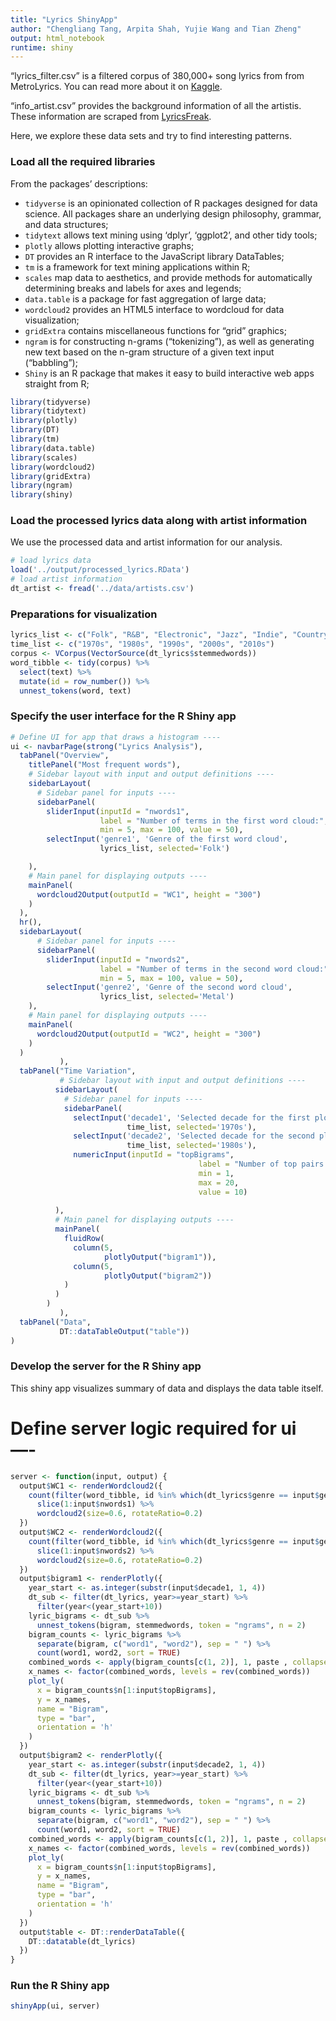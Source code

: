 ```yaml
---
title: "Lyrics ShinyApp"
author: "Chengliang Tang, Arpita Shah, Yujie Wang and Tian Zheng"
output: html_notebook
runtime: shiny
---
```


"lyrics_filter.csv" is a filtered corpus of 380,000+ song lyrics from from MetroLyrics. You can read more about it on [Kaggle](https://www.kaggle.com/gyani95/380000-lyrics-from-metrolyrics).

"info_artist.csv" provides the background information of all the artistis. These information are scraped from [LyricsFreak](https://www.lyricsfreak.com/).

Here, we explore these data sets and try to find interesting patterns.

### Load all the required libraries

From the packages' descriptions:

+ `tidyverse` is an opinionated collection of R packages designed for data science. All packages share an underlying design philosophy, grammar, and data structures;
+ `tidytext` allows text mining using 'dplyr', 'ggplot2', and other tidy tools;
+ `plotly` allows plotting interactive graphs;
+ `DT` provides an R interface to the JavaScript library DataTables;
+ `tm` is a framework for text mining applications within R;
+ `scales` map data to aesthetics, and provide methods for automatically determining breaks and labels for axes and legends;
+ `data.table` is a package for fast aggregation of large data;
+ `wordcloud2` provides an HTML5 interface to wordcloud for data visualization;
+ `gridExtra` contains miscellaneous functions for "grid" graphics;
+ `ngram` is for constructing n-grams (“tokenizing”), as well as generating new text based on the n-gram structure of a given text input (“babbling”);
+ `Shiny` is an R package that makes it easy to build interactive web apps straight from R;

```r
library(tidyverse)
library(tidytext)
library(plotly)
library(DT)
library(tm)
library(data.table)
library(scales)
library(wordcloud2)
library(gridExtra)
library(ngram)
library(shiny) 
```


### Load the processed lyrics data along with artist information

We use the processed data and artist information for our analysis.

```r
# load lyrics data
load('../output/processed_lyrics.RData') 
# load artist information
dt_artist <- fread('../data/artists.csv') 
```

### Preparations for visualization
```r
lyrics_list <- c("Folk", "R&B", "Electronic", "Jazz", "Indie", "Country", "Rock", "Metal", "Pop", "Hip-Hop", "Other")
time_list <- c("1970s", "1980s", "1990s", "2000s", "2010s")
corpus <- VCorpus(VectorSource(dt_lyrics$stemmedwords))
word_tibble <- tidy(corpus) %>%
  select(text) %>%
  mutate(id = row_number()) %>%
  unnest_tokens(word, text)
```


### Specify the user interface for the R Shiny app
```r
# Define UI for app that draws a histogram ----
ui <- navbarPage(strong("Lyrics Analysis"),
  tabPanel("Overview",
    titlePanel("Most frequent words"),
    # Sidebar layout with input and output definitions ----
    sidebarLayout(
      # Sidebar panel for inputs ----
      sidebarPanel(
        sliderInput(inputId = "nwords1",
                    label = "Number of terms in the first word cloud:",
                    min = 5, max = 100, value = 50),
        selectInput('genre1', 'Genre of the first word cloud', 
                    lyrics_list, selected='Folk')

    ),
    # Main panel for displaying outputs ----
    mainPanel(
      wordcloud2Output(outputId = "WC1", height = "300")
    )
  ),
  hr(),
  sidebarLayout(
      # Sidebar panel for inputs ----
      sidebarPanel(
        sliderInput(inputId = "nwords2",
                    label = "Number of terms in the second word cloud:",
                    min = 5, max = 100, value = 50),
        selectInput('genre2', 'Genre of the second word cloud', 
                    lyrics_list, selected='Metal')
    ),
    # Main panel for displaying outputs ----
    mainPanel(
      wordcloud2Output(outputId = "WC2", height = "300")
    )
  )
           ),
  tabPanel("Time Variation",
           # Sidebar layout with input and output definitions ----
          sidebarLayout(
            # Sidebar panel for inputs ----
            sidebarPanel(
              selectInput('decade1', 'Selected decade for the first plot:', 
                          time_list, selected='1970s'),
              selectInput('decade2', 'Selected decade for the second plot:', 
                          time_list, selected='1980s'),
              numericInput(inputId = "topBigrams",
                                          label = "Number of top pairs to view:",
                                          min = 1,
                                          max = 20,
                                          value = 10)
      
          ),
          # Main panel for displaying outputs ----
          mainPanel(
            fluidRow(
              column(5,
                     plotlyOutput("bigram1")),
              column(5,
                     plotlyOutput("bigram2"))
            )
          )
        )
           ),
  tabPanel("Data", 
           DT::dataTableOutput("table"))
)
```


### Develop the server for the R Shiny app
This shiny app visualizes summary of data and displays the data table itself.

# Define server logic required for ui ----
```r
server <- function(input, output) {
  output$WC1 <- renderWordcloud2({
    count(filter(word_tibble, id %in% which(dt_lyrics$genre == input$genre1)), word, sort = TRUE) %>%
      slice(1:input$nwords1) %>%
      wordcloud2(size=0.6, rotateRatio=0.2)
  })
  output$WC2 <- renderWordcloud2({
    count(filter(word_tibble, id %in% which(dt_lyrics$genre == input$genre2)), word, sort = TRUE) %>%
      slice(1:input$nwords2) %>%
      wordcloud2(size=0.6, rotateRatio=0.2)
  })
  output$bigram1 <- renderPlotly({
    year_start <- as.integer(substr(input$decade1, 1, 4))
    dt_sub <- filter(dt_lyrics, year>=year_start) %>%
      filter(year<(year_start+10))
    lyric_bigrams <- dt_sub %>%
      unnest_tokens(bigram, stemmedwords, token = "ngrams", n = 2)
    bigram_counts <- lyric_bigrams %>%
      separate(bigram, c("word1", "word2"), sep = " ") %>%
      count(word1, word2, sort = TRUE)
    combined_words <- apply(bigram_counts[c(1, 2)], 1, paste , collapse = " " )[1:input$topBigrams]
    x_names <- factor(combined_words, levels = rev(combined_words))
    plot_ly(
      x = bigram_counts$n[1:input$topBigrams],
      y = x_names,
      name = "Bigram",
      type = "bar",
      orientation = 'h'
    )
  })
  output$bigram2 <- renderPlotly({
    year_start <- as.integer(substr(input$decade2, 1, 4))
    dt_sub <- filter(dt_lyrics, year>=year_start) %>%
      filter(year<(year_start+10))
    lyric_bigrams <- dt_sub %>%
      unnest_tokens(bigram, stemmedwords, token = "ngrams", n = 2)
    bigram_counts <- lyric_bigrams %>%
      separate(bigram, c("word1", "word2"), sep = " ") %>%
      count(word1, word2, sort = TRUE)
    combined_words <- apply(bigram_counts[c(1, 2)], 1, paste , collapse = " " )[1:input$topBigrams]
    x_names <- factor(combined_words, levels = rev(combined_words))
    plot_ly(
      x = bigram_counts$n[1:input$topBigrams],
      y = x_names,
      name = "Bigram",
      type = "bar",
      orientation = 'h'
    )
  })
  output$table <- DT::renderDataTable({
    DT::datatable(dt_lyrics)
  })
}
```

### Run the R Shiny app

```r
shinyApp(ui, server)
```





